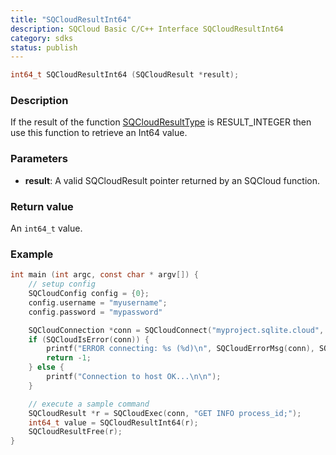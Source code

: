 ```yaml
---
title: "SQCloudResultInt64"
description: SQCloud Basic C/C++ Interface SQCloudResultInt64
category: sdks
status: publish
---
```


```c
int64_t SQCloudResultInt64 (SQCloudResult *result);
```

### Description
If the result of the function [SQCloudResultType](/docs/sdk/c/sqcloudresulttype) is RESULT_INTEGER then use this function to retrieve an Int64 value.

### Parameters
* **result**: A valid SQCloudResult pointer returned by an SQCloud function.

### Return value
An `int64_t` value.

### Example
```c
int main (int argc, const char * argv[]) {
    // setup config
    SQCloudConfig config = {0};
    config.username = "myusername";
    config.password = "mypassword"

    SQCloudConnection *conn = SQCloudConnect("myproject.sqlite.cloud", SQCLOUD_DEFAULT_PORT, &config);
    if (SQCloudIsError(conn)) {
        printf("ERROR connecting: %s (%d)\n", SQCloudErrorMsg(conn), SQCloudErrorCode(conn));
        return -1;
    } else {
        printf("Connection to host OK...\n\n");
    }

    // execute a sample command
    SQCloudResult *r = SQCloudExec(conn, "GET INFO process_id;");
    int64_t value = SQCloudResultInt64(r);
    SQCloudResultFree(r);
}
```